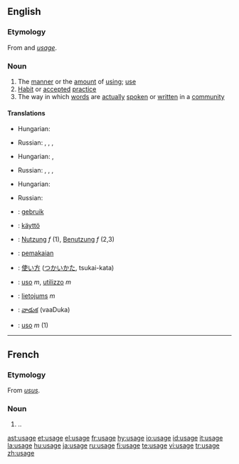 {{wikipedia}}
==English==
===Etymology===
From {{AF.}} and {{OF.}} ''[[usage]]''.

===Noun===
{{en-noun}}

# The [[manner]] or the [[amount]] of [[using]]; [[use]]
# [[Habit]] or [[accepted]] [[practice]]
# The way in which [[word]]s are [[actually]] [[spoken]] or [[written]] in a [[community]]

====Translations====
{{trans-top|the manner or the amount of using; use}}
*Hungarian: {{t|hu|használat}}
{{trans-mid}}
*Russian: {{t|ru|использование|n|tr=ispól'zovanije}}, {{t|ru|применение|n|tr=prim'en'énije}}, {{t|ru|обращение|n|tr=obraš'énije}}, {{t|ru|употребление|n|tr=upotr'ebl'énije}}
{{trans-bottom}}

{{trans-top|habit or accepted practice}}
*Hungarian: {{t|hu|szokás}}, {{t|hu|gyakorlat}}
{{trans-mid}}
*Russian: {{t|ru|обычай|m|tr=obýčaj}}, {{t|ru|обыкновение|n|tr=obyknov'énije}}, {{t|ru|привычка|f|tr=privýčka}}, {{t|ru|традиция|f|tr=tradícija}}
{{trans-bottom}}

{{trans-top|the way words are spoken or written in a community}}
*Hungarian: {{t|hu|szóhasználat}}
{{trans-mid}}
*Russian: {{t|ru|употребление|n|tr=upotr'ebl'énije}}
{{trans-bottom}}

{{checktrans-top}}
*{{ttbc|Dutch}}: [[gebruik]]
*{{ttbc|Finnish}}: [[käyttö]]
*{{ttbc|German}}: [[Nutzung]] ''f'' (1), [[Benutzung]] ''f'' (2,3)
*{{ttbc|Indonesian}}: [[pakai|pemakaian]]
*{{ttbc|Japanese}}: [[使い方]] ([[つかいかた]], tsukai-kata)
*{{ttbc|Italian}}: [[uso]] ''m'', [[utilizzo]] ''m''
{{checktrans-mid}}
*{{ttbc|Latvian}}: [[lietojums]] ''m''
*{{ttbc|Telugu}}: [[వాడుక]] (vaaDuka)
*{{ttbc|Portuguese}}: [[uso]] ''m'' (1)
{{checktrans-bottom}}

----

==French==
===Etymology===
From {{L.}} ''[[usus]]''.

===Noun===
{{fr-noun|m}}
#..

[[ast:usage]]
[[et:usage]]
[[el:usage]]
[[fr:usage]]
[[hy:usage]]
[[io:usage]]
[[id:usage]]
[[it:usage]]
[[la:usage]]
[[hu:usage]]
[[ja:usage]]
[[ru:usage]]
[[fi:usage]]
[[te:usage]]
[[vi:usage]]
[[tr:usage]]
[[zh:usage]]